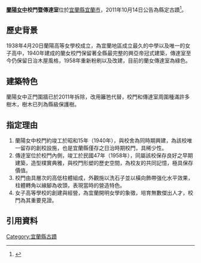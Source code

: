 {{tw monument
|name=蘭陽女中校門暨傳達室
|formername=
|image= 
|imagename=
|othername=
|formalname=
|level= 縣定古蹟
|class= 學校
|time= 校門：昭和15年（1940年）<br>傳達室：民國47年（1958年）
|material= 
|location= 260宜蘭縣宜蘭市女中路二段355號
|open= 全日
|cost= 免費
|website=
|reg_url =https://nchdb.boch.gov.tw/assets/overview/monument/20111014000001
}}
'''[[蘭陽女中|蘭陽女中]]校門暨傳達室'''位於[[宜蘭縣|宜蘭縣]][[宜蘭市|宜蘭市]]，2011年10月14日公告為縣定古蹟<ref>{{Cite web|url=https://nchdb.boch.gov.tw/assets/advanceSearch/monument/20111014000001|title=蘭陽女中校門暨傳達室|accessdate=|work=文化部文化資產局|publisher=|date=|archive-date=2019-01-22|archive-url=https://web.archive.org/web/20190122094552/https://nchdb.boch.gov.tw/assets/advanceSearch/monument/20111014000001|dead-url=no}}</ref>。

==歷史背景==
1938年4月20日蘭陽高等女學校成立，為宜蘭地區成立最久的中學以及唯一的女子高中，1940年建成的蘭女校門保留著全縣最完整的興亞帝冠式建築，傳達室至今仍保留日治木屋風格，1958年重新粉刷以及改建，目前的蘭女傳達室為綠色。

==建築特色==
蘭陽女中正門圍牆已於2011年拆除，改用籬笆代替，校門和傳達室周圍種滿許多樹木，樹木已列為縣級保護樹。

==指定理由==
#蘭陽女中校門約竣工於昭和15年（1940年），與校舍為同時期興建，為該校唯一留存的創校設施，也是宜蘭縣僅存之日治時期校門，具稀少性。
#傳逹室位於校門內側，竣工於民國47年（1958年），同屬該校保存良好之早期建築，造型樸實典雅，與校門形塑的歷史空間，為校友的共同記憶，極具保存價值。
#校門由具層次的高低柱體組成，外觀施以洗石子並以橫向飾帶强化水平效果，柱體轉角以線腳為收頭，表現當時的營造特色。
#女子高等學校的創建與經營，為宜蘭開明女學的象徵，培育無數傑出人才，校門為其重要見證。

==引用資料==
<small><references/></small>
{{Taiwanese building-stub}}
{{宜蘭縣文化資產}}
{{宜蘭縣古蹟}}
[[Category:宜蘭縣古蹟|Category:宜蘭縣古蹟]]